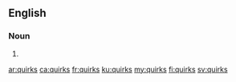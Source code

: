 ==English==

===Noun===
{{head|en|noun plural form}}

# {{plural of|quirk|lang=en}}

[[ar:quirks]]
[[ca:quirks]]
[[fr:quirks]]
[[ku:quirks]]
[[my:quirks]]
[[fi:quirks]]
[[sv:quirks]]